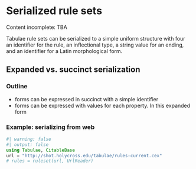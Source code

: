 # Serialized rule sets


::: {.callout-caution}
Content incomplete: TBA
:::


Tabulae rule sets can be serialized to a simple uniform structure with four an identifier for the rule, an inflectional type, a string value for an ending, and an identifier for a Latin morphological form.

## Expanded vs. succinct serialization


### Outline

- forms can be expressed in succinct with a simple identifier
- forms can be expressed with values for each property. In this expanded form 


### Example: serializing from web

```julia
#| warning: false
#| output: false
using Tabulae, CitableBase
url = "http://shot.holycross.edu/tabulae/rules-current.cex"
# rules = ruleset(url, UrlReader)
```
